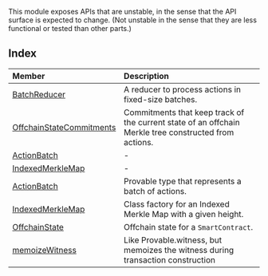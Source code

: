 This module exposes APIs that are unstable, in the sense that the API surface is expected to change.
(Not unstable in the sense that they are less functional or tested than other parts.)

## Index

| Member | Description |
| :------ | :------ |
| [BatchReducer](classes/BatchReducer.mdx) | A reducer to process actions in fixed-size batches. |
| [OffchainStateCommitments](classes/OffchainStateCommitments.mdx) | Commitments that keep track of the current state of an offchain Merkle tree constructed from actions. |
| [ActionBatch](type-aliases/ActionBatch.mdx) | - |
| [IndexedMerkleMap](type-aliases/IndexedMerkleMap.mdx) | - |
| [ActionBatch](functions/ActionBatch.mdx) | Provable type that represents a batch of actions. |
| [IndexedMerkleMap](functions/IndexedMerkleMap.mdx) | Class factory for an Indexed Merkle Map with a given height. |
| [OffchainState](functions/OffchainState.mdx) | Offchain state for a `SmartContract`. |
| [memoizeWitness](functions/memoizeWitness.mdx) | Like Provable.witness, but memoizes the witness during transaction construction |
